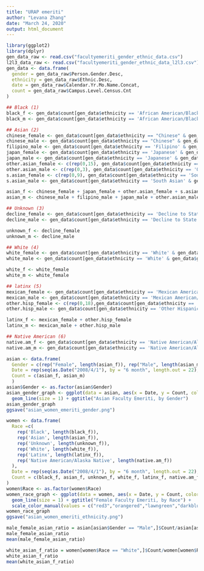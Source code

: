 ---
title: "URAP emeriti"
author: "Levana Zhang"
date: "March 24, 2020"
output: html_document
---

```{r data, echo = FALSE}
library(ggplot2)
library(dplyr)
gen_data_raw <- read.csv("facultyemeriti_gender_ethnic_data.csv")
l2l3_data_raw <- read.csv("facultyemeriti_gender_ethnic_data_l2l3.csv")
gen_data <- data.frame(
  gender = gen_data_raw$Person.Gender.Desc,
  ethnicity = gen_data_raw$Ethnic.Desc,
  date = gen_data_raw$Calendar.Yr.Mo.Name.Concat,
  count = gen_data_raw$Campus.Level.Census.Cnt
)
```
```{r gen_data_ethnicities_gender, echo = FALSE}
## Black (1)
black_f <- gen_data$count[gen_data$ethnicity == 'African American/Black' & gen_data$gender == "Female"] #ok
black_m <- gen_data$count[gen_data$ethnicity == 'African American/Black' & gen_data$gender == "Male"] #ok

## Asian (2)
chinese_female <- gen_data$count[gen_data$ethnicity == "Chinese" & gen_data$gender == "Female"] #ok
chinese_male <- gen_data$count[gen_data$ethnicity == "Chinese" & gen_data$gender == "Male"] #ok
filipino_male <- gen_data$count[gen_data$ethnicity == 'Filipino' & gen_data$gender == "Male"]
japan_female <- gen_data$count[gen_data$ethnicity == 'Japanese' & gen_data$gender == "Female"] #ok
japan_male <- gen_data$count[gen_data$ethnicity == 'Japanese' & gen_data$gender == "Male"] #ok
other.asian_female <- c(rep(0,15), gen_data$count[gen_data$ethnicity == 'Other Asian' & gen_data$gender == "Female"])
other.asian_male <- c(rep(0,3), gen_data$count[gen_data$ethnicity == 'Other Asian' & gen_data$gender == "Male"])
s.asian_female <- c(rep(0,9), gen_data$count[gen_data$ethnicity == 'South Asian' & gen_data$gender == "Female"])
s.asian_male <- gen_data$count[gen_data$ethnicity == 'South Asian' & gen_data$gender == "Male"] #ok

asian_f <- chinese_female + japan_female + other.asian_female + s.asian_female
asian_m <- chinese_male + filipino_male + japan_male + other.asian_male + s.asian_male

## Unknown (3)
decline_female <- gen_data$count[gen_data$ethnicity == 'Decline to State' & gen_data$gender == "Female"] #ok
decline_male <- gen_data$count[gen_data$ethnicity == 'Decline to State' & gen_data$gender == "Male"] #ok

unknown_f <- decline_female
unknown_m <- decline_male

## White (4)
white_female <- gen_data$count[gen_data$ethnicity == 'White' & gen_data$gender == "Female"] #ok
white_male <- gen_data$count[gen_data$ethnicity == 'White' & gen_data$gender == "Male"] #ok

white_f <- white_female
white_m <- white_female

## latinx (5)
mexican_female <- gen_data$count[gen_data$ethnicity == 'Mexican American/Chicano' & gen_data$gender == "Female"] #ok
mexican_male <- gen_data$count[gen_data$ethnicity == 'Mexican American/Chicano' & gen_data$gender == "Male"] #ok
other.hisp_female <- c(rep(0,18),gen_data$count[gen_data$ethnicity == 'Other Hispanic/Latino' & gen_data$gender == "Female"])
other.hisp_male <- gen_data$count[gen_data$ethnicity == 'Other Hispanic/Latino' & gen_data$gender == "Male"] #ok

latinx_f <- mexican_female + other.hisp_female
latinx_m <- mexican_male + other.hisp_male

## Native American (6)
native.am_f <- gen_data$count[gen_data$ethnicity == 'Native American/Alaska Native' & gen_data$gender == "Female"] #ok
native.am_m <- gen_data$count[gen_data$ethnicity == 'Native American/Alaska Native' & gen_data$gender == "Male"] #ok
```

```{r graphs, echo = FALSE}
asian <- data.frame(
  Gender = c(rep("Female", length(asian_f)), rep("Male", length(asian_m))), 
  Date = rep(seq(as.Date("2008/4/1"), by = "6 month", length.out = 22), 2), 
  Count = c(asian_f, asian_m)
  )
asian$Gender <- as.factor(asian$Gender)
asian_gender_graph <- ggplot(data = asian, aes(x = Date, y = Count, color = Gender)) + 
  geom_line(size = 1) + ggtitle("Asian Faculty Emeriti, by Gender")
asian_gender_graph
ggsave("asian_women_emeriti_gender.png")

women <- data.frame(
  Race =c(
    rep('Black', length(black_f)),
    rep('Asian', length(asian_f)),
    rep('Unknown', length(unknown_f)),
    rep('White', length(white_f)),
    rep('Latinx', length(latinx_f)),
    rep('Native American/Alaska Native', length(native.am_f))
  ),
  Date = rep(seq(as.Date("2008/4/1"), by = "6 month", length.out = 22), 6),
  Count = c(black_f, asian_f, unknown_f, white_f, latinx_f, native.am_f)
)
women$Race <- as.factor(women$Race)
women_race_graph <- ggplot(data = women, aes(x = Date, y = Count, color = Race)) + 
  geom_line(size = 1) + ggtitle("Female Faculty Emeriti, by Race") +
  scale_color_manual(values = c("red3","orangered","lawngreen","darkblue","purple4","orchid"))
women_race_graph
ggsave("asian_women_emeriti_ethnicity.png")
```
```{r}
male_female_asian_ratio = asian[asian$Gender == "Male",]$Count/asian[asian$Gender == "Female",]$Count
male_female_asian_ratio
mean(male_female_asian_ratio)

white_asian_f_ratio = women[women$Race == "White",]$Count/women[women$Race == "Asian",]$Count
white_asian_f_ratio
mean(white_asian_f_ratio)
```
